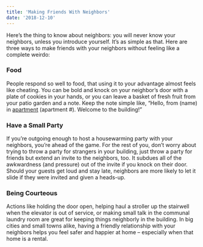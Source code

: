 ```yaml
---
title: 'Making Friends With Neighbors'
date: '2018-12-10'
---
```


Here’s the thing to know about neighbors: you will never know your neighbors, unless you introduce yourself. It’s as simple as that. Here are three ways to make friends with your neighbors without feeling like a complete weirdo:

### Food

People respond so well to food, that using it to your advantage almost feels like cheating. You can be bold and knock on your neighbor’s door with a plate of cookies in your hands, or you can leave a basket of fresh fruit from your patio garden and a note. Keep the note simple like, “Hello, from (name) in [apartment](http://www.apartments.com/) (apartment #). Welcome to the building!”

### Have a Small Party

If you’re outgoing enough to host a housewarming party with your neighbors, you’re ahead of the game. For the rest of you, don’t worry about trying to throw a party for strangers in your building, just throw a party for friends but extend an invite to the neighbors, too. It subdues all of the awkwardness (and pressure) out of the invite if you knock on their door. Should your guests get loud and stay late, neighbors are more likely to let it slide if they were invited and given a heads-up.

### Being Courteous

Actions like holding the door open, helping haul a stroller up the stairwell when the elevator is out of service, or making small talk in the communal laundry room are great for keeping things neighborly in the building. In big cities and small towns alike, having a friendly relationship with your neighbors helps you feel safer and happier at home – especially when that home is a rental.
